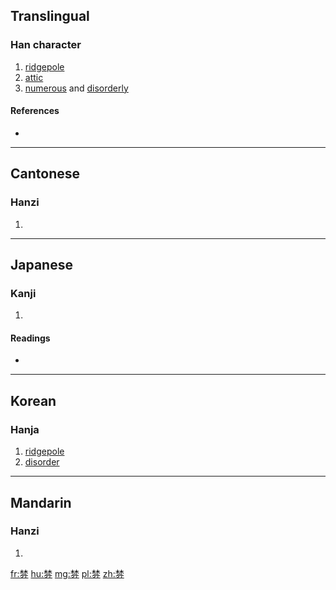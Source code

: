 ==Translingual==

===Han character===
{{Han char|rn=75|rad=木|as=08|sn=12|four=44227|canj=DDCSH}}

# [[ridgepole]]
# [[attic]]
# [[numerous]] and [[disorderly]]

====References====
* {{Han ref|kx=0535.070|dkj=14995|dj=0923.020|hdz=21226.060|uh=68FC|ud=26876|bh=D9C8|bd=55752}}

----

==Cantonese==

===Hanzi===
{{yue-hanzi|jyut=|y=fan4}}

# {{defn|lang=yue|sort=木08}}

----

==Japanese==

===Kanji===
{{ja-kanji|grade=|rs=木08}}

# {{defn|lang=ja|sort=木08}}

====Readings====
* {{ja-readings|on=[[ふん]] (fun), [[ぶん]] (bun)|kun=[[むなぎ]] (munagi)}}

----

==Korean==

===Hanja===
{{ko-hanja|hangeul=분|eumhun=|rv=bun|mr=pun|y=pun}}

# [[ridgepole]]
# [[disorder]]

----

==Mandarin==

===Hanzi===
{{cmn-hanzi|pin=[[fēn]] ([[fen1]]), [[fén]] ([[fen2]]), [[fèn]] ([[fen4]])|wg=fen<sup>1</sup>, fen<sup>2</sup>, fen<sup>4</sup>}}

# {{defn|lang=cmn|sort=木08}}

[[fr:棼]]
[[hu:棼]]
[[mg:棼]]
[[pl:棼]]
[[zh:棼]]